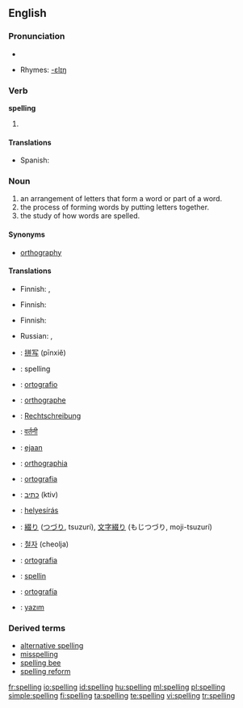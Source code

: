 ==English==

===Pronunciation===
* {{audio|en-us-spelling.ogg|Audio (US)}}

* Rhymes: [[Rhymes:English:-ɛlɪŋ|-ɛlɪŋ]]

===Verb===
'''spelling'''

# {{present participle of|spell}}

====Translations====
* Spanish: {{t-|es|deletreando|f}}

===Noun===
{{wikipedia}}
{{en-noun|s|-}}
<!-- (a verbal noun of the verb ''spell''). -->

# an arrangement of letters that form a word or part of a word.
# the process of forming words by putting letters together.
# the study of how words are spelled.

====Synonyms====
* [[orthography]]

====Translations====
{{trans-top|arrangement of letters that form a word or part of a word}}
* Finnish: {{t|fi|oikeinkirjoitus}}, {{t-|fi|tavaus}}
{{trans-mid}}
{{trans-bottom}}

{{trans-top|process of forming words by putting letters together}}
* Finnish: {{t|fi|oikeinkirjoitus}}
{{trans-mid}}
{{trans-bottom}}

{{trans-top|study of how words are spelled}}
* Finnish: {{t+|fi|ortografia}}
{{trans-mid}}
* Russian: {{t|ru|правописание|n|tr=pravopisánije|sc=Cyrl}}, {{t|ru|орфография|f|tr=orfográfija|sc=Cyrl}}
{{trans-bottom}}

{{ttbc-top}}
* {{ttbc|Chinese}}: [[拼写]] (pīnxiě)
* {{ttbc|Dutch}}: spelling {{f}}
* {{ttbc|Esperanto}}: [[ortografio]]
* {{ttbc|French}}: [[orthographe]] {{f}}
* {{ttbc|German}}: [[Rechtschreibung]] {{f}}
* {{ttbc|Hindi}}: [[वर्तनी]] {{f}}
* {{ttbc|Indonesian}}: [[eja]]an
* {{ttbc|Interlingua}}: [[orthographia]]
* {{ttbc|Italian}}: [[ortografia]] {{f}}
* {{ttbc|Hebrew}}: [[כתיב]] (ktiv)
* {{ttbc|Hungarian}}: [[helyesírás]]
* {{ttbc|Japanese}}: [[綴り]] ([[つづり]], tsuzurí), [[文字綴り]] (もじつづり, moji-tsuzurí)
* {{ttbc|Korean}}: [[철자]] (cheolja)
* {{ttbc|Portuguese}}: [[ortografia]] {{f}}
* {{ttbc|Scots}}: [[spellin]]
* {{ttbc|Spanish}}: [[ortografía]] {{f}}
* {{ttbc|Turkish}}: [[yazım]]
{{ttbc-bottom}}

===Derived terms===
* [[alternative spelling]]
* [[misspelling]]
* [[spelling bee]]
* [[spelling reform]]

[[fr:spelling]]
[[io:spelling]]
[[id:spelling]]
[[hu:spelling]]
[[ml:spelling]]
[[pl:spelling]]
[[simple:spelling]]
[[fi:spelling]]
[[ta:spelling]]
[[te:spelling]]
[[vi:spelling]]
[[tr:spelling]]